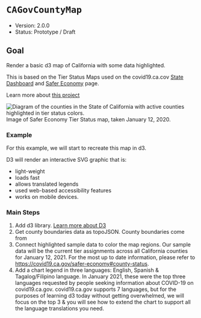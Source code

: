 
<Meta title="d3-charts/cagov-county-map/intro" />

<style>{`
  .content {
    margin: 50px;
  }
  .medium-image {
    max-width: 550px;
  }
`}</style>

# `CAGovCountyMap`

* Version: 2.0.0
* Status: Prototype / Draft

## Goal
Render a basic d3 map of California with some data highlighted.

This is based on the Tier Status Maps used on the covid19.ca.cov [State Dashboard](https://covid19.ca.gov/state-dashboard) and [Safer Economy](https://covid19.ca.gov/safer-economy) page.

Learn more about [this project](https://cagov.github.io/covid19.ca.gov-site-handbook/tech)

 <img class="medium-image" src={Diagram_Intro} title="Image of Safer Economy Tier Status map, taken January 12, 2020." alt="Diagram of the counties in the State of California with active counties highlighted in tier status colors." />
 Image of Safer Economy Tier Status map, taken January 12, 2020.

### Example
For this example, we will start to recreate this map in d3.

D3 will render an interactive SVG graphic that is:

* light-weight
* loads fast
* allows translated legends 
* used web-based accessibility features
* works on mobile devices.

### Main Steps

1. Add d3 library. [Learn more about D3]()
2. Get county boundaries data as topoJSON. County boundaries come from
3. Connect highlighted sample data to color the map regions. Our sample data will be the current tier assignments across all California counties for January 12, 2021. For the most up to date information, please refer to https://covid19.ca.gov/safer-economy#county-status.
4. Add a chart legend in three languages: English, Spanish & Tagalog/Filipino language. In January 2021, these were the top three languages requested by people seeking information about COVID-19 on covid19.ca.gov. covid19.ca.gov supports 7 languages, but for the purposes of learning d3 today without getting overwhelmed, we will focus on the top 3 & you will see how to extend the chart to support all the language translations you need.

<div className="content">
</div>
